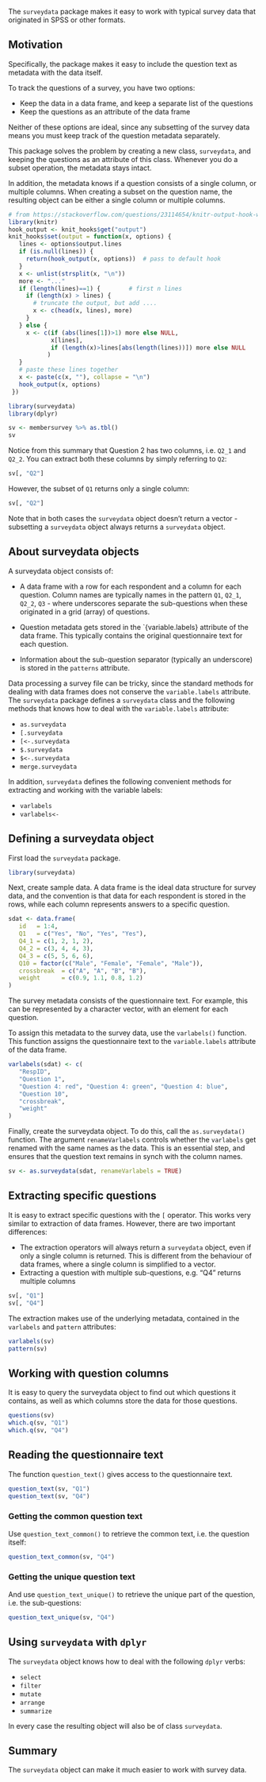 The `surveydata` package makes it easy to work with typical survey data that originated in SPSS or other formats.

## Motivation

Specifically, the package makes it easy to include the question text as metadata with the data itself.

To track the questions of a survey, you have two options:

* Keep the data in a data frame, and keep a separate list of the questions
* Keep the questions as an attribute of the data frame

Neither of these options are ideal, since any subsetting of the survey data means you must keep track of the question metadata separately.

This package solves the problem by creating a new class, `surveydata`, and keeping the questions as an attribute of this class.  Whenever you do a subset operation, the metadata stays intact.

In addition, the metadata knows if a question consists of a single column, or multiple columns.  When creating a subset on the question name, the resulting object can be either a single column or multiple columns.

```r
# from https://stackoverflow.com/questions/23114654/knitr-output-hook-with-an-output-lines-option-that-works-like-echo-26
library(knitr)
hook_output <- knit_hooks$get("output")
knit_hooks$set(output = function(x, options) {
   lines <- options$output.lines
   if (is.null(lines)) {
     return(hook_output(x, options))  # pass to default hook
   }
   x <- unlist(strsplit(x, "\n"))
   more <- "..."
   if (length(lines)==1) {        # first n lines
     if (length(x) > lines) {
       # truncate the output, but add ....
       x <- c(head(x, lines), more)
     }
   } else {
     x <- c(if (abs(lines[1])>1) more else NULL, 
            x[lines], 
            if (length(x)>lines[abs(length(lines))]) more else NULL
           )
   }
   # paste these lines together
   x <- paste(c(x, ""), collapse = "\n")
   hook_output(x, options)
 })
```

```r
library(surveydata)
library(dplyr)
```
```r
sv <- membersurvey %>% as.tbl()
sv
```

Notice from this summary that Question 2 has two columns, i.e. `Q2_1` and `Q2_2`.  You can extract both these columns by simply referring to `Q2`:
  
```r
sv[, "Q2"]
```

However, the subset of `Q1` returns only a single column:

```r
sv[, "Q2"]
```

Note that in both cases the `surveydata` object doesn't return a vector - subsetting a `surveydata` object always returns a `surveydata` object.

## About surveydata objects

A surveydata object consists of:

* A data frame with a row for each respondent and a column for each question.   Column names are typically names in the pattern `Q1`, `Q2_1`, `Q2_2`, `Q3` - where underscores separate the sub-questions when these originated in a grid (array) of questions.

* Question metadata gets stored in the `{variable.labels} attribute of the data frame. This typically contains the original questionnaire text for each question.

* Information about the sub-question separator (typically an underscore) is stored in the `patterns` attribute.


Data processing a survey file can be tricky, since the standard methods for dealing with data frames does not conserve the `variable.labels` attribute.  The `surveydata` package defines a `surveydata` class and the following methods that knows how to deal with the `variable.labels` attribute:

* `as.surveydata`
* `[.surveydata`
* `[<-.surveydata`
* `$.surveydata`
* `$<-.surveydata`
* `merge.surveydata`

In addition, `surveydata` defines the following convenient methods for extracting and working with the variable labels:

* `varlabels`
* `varlabels<-`


## Defining a surveydata object

First load the `surveydata` package.

```r
library(surveydata)
```

Next, create sample data. A data frame is the ideal data structure for survey data, and the convention is that data for each respondent is stored in the rows, while each column represents answers to a specific question.

```r

sdat <- data.frame(
   id   = 1:4,
   Q1   = c("Yes", "No", "Yes", "Yes"),
   Q4_1 = c(1, 2, 1, 2), 
   Q4_2 = c(3, 4, 4, 3), 
   Q4_3 = c(5, 5, 6, 6), 
   Q10 = factor(c("Male", "Female", "Female", "Male")),
   crossbreak  = c("A", "A", "B", "B"), 
   weight      = c(0.9, 1.1, 0.8, 1.2)
)

```


The survey metadata consists of the questionnaire text.  For example, this can be represented by a character vector, with an element for each question.

To assign this metadata to the survey data, use the `varlabels()` function.  This function assigns the questionnaire text to the `variable.labels` attribute of the data frame.

```r

varlabels(sdat) <- c(
   "RespID",
   "Question 1", 
   "Question 4: red", "Question 4: green", "Question 4: blue", 
   "Question 10",
   "crossbreak",
   "weight"
)
```


Finally, create the surveydata object. To do this, call the `as.surveydata()` function.  The argument `renameVarlabels` controls whether the `varlabels` get renamed with the same names as the data.  This is an essential step, and ensures that the question text remains in synch with the column names.

```r
sv <- as.surveydata(sdat, renameVarlabels = TRUE)
```


## Extracting specific questions

It is easy to extract specific questions with the `[` operator. This works very similar to extraction of data frames. However, there are two important differences:

* The extraction operators will always return a `surveydata` object, even if only a single column is returned. This is different from the behaviour of data frames, where a single column is simplified to a vector.
* Extracting a question with multiple sub-questions, e.g. "Q4" returns multiple columns


```r
sv[, "Q1"]
sv[, "Q4"]
```

The extraction makes use of the underlying metadata, contained in the `varlabels` and `pattern` attributes:

```r

varlabels(sv)
pattern(sv)
```

## Working with question columns

It is easy to query the surveydata object to find out which questions it contains, as well as which columns store the data for those questions.

```r
questions(sv)
which.q(sv, "Q1")
which.q(sv, "Q4")
```

## Reading the questionnaire text

The function `question_text()` gives access to the questionnaire text.

```r
question_text(sv, "Q1")
question_text(sv, "Q4")
```


### Getting the common question text

Use `question_text_common()` to retrieve the common text, i.e. the question itself:

```r
question_text_common(sv, "Q4")
```

### Getting the unique question text

And use `question_text_unique()` to retrieve the unique part of the question, i.e. the sub-questions:

```r
question_text_unique(sv, "Q4")
```


## Using `surveydata` with `dplyr`

The `surveydata` object knows how to deal with the following `dplyr` verbs:

* `select`
* `filter`
* `mutate`
* `arrange`
* `summarize`

In every case the resulting object will also be of class `surveydata`.



## Summary

The `surveydata` object can make it much easier to work with survey data.
